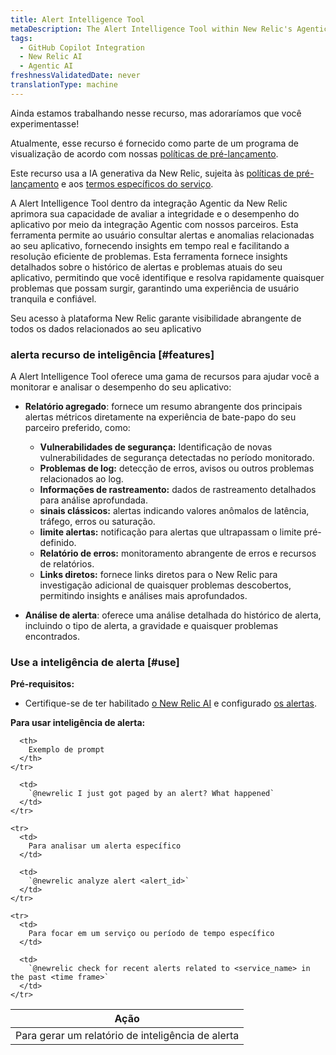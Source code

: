 ```yaml
---
title: Alert Intelligence Tool
metaDescription: The Alert Intelligence Tool within New Relic's Agentic Integration enhances your ability to assess application health and performance through the agentic integration with our partners.
tags:
  - GitHub Copilot Integration
  - New Relic AI
  - Agentic AI
freshnessValidatedDate: never
translationType: machine
---
```


<Callout title="visualização">
  Ainda estamos trabalhando nesse recurso, mas adoraríamos que você experimentasse!

  Atualmente, esse recurso é fornecido como parte de um programa de visualização de acordo com nossas [políticas de pré-lançamento](/docs/licenses/license-information/referenced-policies/new-relic-pre-release-policy).

  Este recurso usa a IA generativa da New Relic, sujeita às [políticas de pré-lançamento](/docs/licenses/license-information/referenced-policies/new-relic-pre-release-policy) e aos [termos específicos do serviço](https://newrelic.com/termsandconditions/service-specific).
</Callout>

A Alert Intelligence Tool dentro da integração Agentic da New Relic aprimora sua capacidade de avaliar a integridade e o desempenho do aplicativo por meio da integração Agentic com nossos parceiros. Esta ferramenta permite ao usuário consultar alertas e anomalias relacionadas ao seu aplicativo, fornecendo insights em tempo real e facilitando a resolução eficiente de problemas. Esta ferramenta fornece insights detalhados sobre o histórico de alertas e problemas atuais do seu aplicativo, permitindo que você identifique e resolva rapidamente quaisquer problemas que possam surgir, garantindo uma experiência de usuário tranquila e confiável.

Seu acesso à plataforma New Relic garante visibilidade abrangente de todos os dados relacionados ao seu aplicativo

### alerta recurso de inteligência [#features]

A Alert Intelligence Tool oferece uma gama de recursos para ajudar você a monitorar e analisar o desempenho do seu aplicativo:

* **Relatório agregado**: fornece um resumo abrangente dos principais alertas métricos diretamente na experiência de bate-papo do seu parceiro preferido, como:

  * **Vulnerabilidades de segurança:** Identificação de novas vulnerabilidades de segurança detectadas no período monitorado.
  * **Problemas de log:** detecção de erros, avisos ou outros problemas relacionados ao log.
  * **Informações de rastreamento:** dados de rastreamento detalhados para análise aprofundada.
  * **sinais clássicos:** alertas indicando valores anômalos de latência, tráfego, erros ou saturação.
  * **limite alertas:** notificação para alertas que ultrapassam o limite pré-definido.
  * **Relatório de erros:** monitoramento abrangente de erros e recursos de relatórios.
  * **Links diretos:** fornece links diretos para o New Relic para investigação adicional de quaisquer problemas descobertos, permitindo insights e análises mais aprofundados.

* **Análise de alerta**: oferece uma análise detalhada do histórico de alerta, incluindo o tipo de alerta, a gravidade e quaisquer problemas encontrados.

### Use a inteligência de alerta [#use]

**Pré-requisitos:**

* Certifique-se de ter habilitado [o New Relic AI](/docs/agentic-ai/new-relic-ai/#enable) e configurado [os alertas](/docs/alerts/overview/).

**Para usar inteligência de alerta:**

<table>
  <thead>
    <tr>
      <th>
        Ação
      </th>

      <th>
        Exemplo de prompt
      </th>
    </tr>
  </thead>

  <tbody>
    <tr>
      <td>
        Para gerar um relatório de inteligência de alerta
      </td>

      <td>
        `@newrelic I just got paged by an alert? What happened`
      </td>
    </tr>

    <tr>
      <td>
        Para analisar um alerta específico
      </td>

      <td>
        `@newrelic analyze alert <alert_id>`
      </td>
    </tr>

    <tr>
      <td>
        Para focar em um serviço ou período de tempo específico
      </td>

      <td>
        `@newrelic check for recent alerts related to <service_name> in the past <time frame>`
      </td>
    </tr>
  </tbody>
</table>